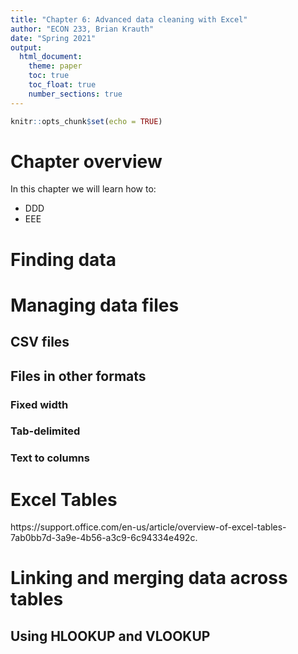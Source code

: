 ```yaml
---
title: "Chapter 6: Advanced data cleaning with Excel"
author: "ECON 233, Brian Krauth"
date: "Spring 2021"
output: 
  html_document:
    theme: paper
    toc: true
    toc_float: true
    number_sections: true
---
```


```r
knitr::opts_chunk$set(echo = TRUE)
```

# Chapter overview

In this chapter we will learn how to:

 - DDD
 - EEE
 

# Finding data

# Managing data files

## CSV files

## Files in other formats

### Fixed width

### Tab-delimited

### Text to columns

# Excel Tables

https://support.office.com/en-us/article/overview-of-excel-tables-7ab0bb7d-3a9e-4b56-a3c9-6c94334e492c. 

# Linking and merging data across tables

## Using HLOOKUP and VLOOKUP

